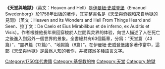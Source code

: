 
'''《天堂與地獄》'''（英文：Heaven and Hell）是[[伊曼紐·史威登堡|伊曼紐·史威登堡]]（Emanuel Swedenborg）於1758年出版的著作，其完整書名是《天堂與奇觀和來自地獄的見聞》（英文：Heaven and its Wonders and Hell From Things Heard and Seen、拉丁文：De Caelo et Eius Mirabilibus et de inferno, ex Auditis et Visis）。作者根據他長年來回穿梭於人世間與灵界的体验，向世人描述了人在死亡之後進入到另外一個世界的景象。全書總共有63個篇章，分爲：“天堂篇（43篇）”、“靈界篇（12篇）”、“地獄篇（8篇）”。在伊曼紐·史威登堡諸多著作當中，這部《天堂與地獄》是最爲人知的著作，并被譯爲多種語言文字。

[[Category:1750年代書籍|Category:1750年代書籍]]
[[Category:基督教的神|Category:基督教的神]]
[[Category:天堂|Category:天堂]]
[[Category:地獄|Category:地獄]]